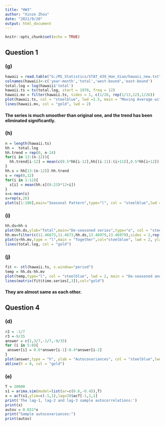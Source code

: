 ---
title: "HW3"
author: "Xinze Zhou"
date: "2021/9/20"
output: html_document
---

```{r setup, include=FALSE}
knitr::opts_chunk$set(echo = TRUE)
```

## Question 1
### (g)

```{r echo=FALSE}
hawaii = read.table("G:/MS_Statistics/STAT_439_Han_Xiao/hawaii_new.txt")
colnames(hawaii)<-c('year-month','total','west-bound','east-bound')
total.log = log(hawaii$'total')
hawaii.ts = ts(total.log, start = 1970, freq = 12)
hawaii.mv = filter(hawaii.ts, sides = 1, c(1/26, rep(1/13,12),1/26))
plot(hawaii.ts, col = "steelblue", lwd =1.5, main = "Moving Average with the Original Series", ylab = "Total")
lines(hawaii.mv, col = "gold", lwd = 2)
```

#### The series is much smoother than original one, and the trend has been eliminated significantly.

### (h)

```{r echo=FALSE}
n = length(hawaii.ts)
hh =  total.log
hh.trend = rep(0, n-24)
for(i in 13:(n-12)){
  hh.trend[i-12] = mean(c(0.5*hh[i-12],hh[(i-11):(i+11)],0.5*hh[i+12]))*13/12
}
hh.s = hh[13:(n-12)]-hh.trend
s = rep(0,12)
for(i in 1:12){
  s[i] = mean(hh.s[(0:23)*12+i])
}
s=s-mean(s)
s=rep(s,26)
plot(s[1:100],main="Seasonal Pattern",type="l", col = "steelblue",lwd = 2, ylab = "St")
```

### (i)

```{r echo=FALSE}
hh.ds=hh-s
plot(hh.ds,ylab="Total",main="De-seasoned series",type="o", col = "steelblue")
hh.mv=filter(c(11.46673,11.4673,hh.ds,13.46979,13.46979),sides = 2,rep(1/12,12))[2:313]
plot(s+hh.mv,type = "l",main = "Together",col="steelblue", lwd = 2, ylab="Total")
lines(total.log, col = "gold")
```


### (j)

```{r echo=FALSE}
fit <- stl(hawaii.ts, s.window="period")
temp = hh.ds-hh.mv
plot(temp,type="l", col = "steelblue", lwd = 2, main = "De-seasoned and De-trended", ylab = "Value")
lines(matrix(fit$time.series[,3]),col="gold")
```

#### They are almost same as each other.

## Question 4
### (d)

```{r echo=FALSE}
r2 = -1/7
r3 =-9/35
answer = c(1,3/7,-1/7,-9/35)
for (i in 5:8){
 answer[i] = 0.6*answer[i-1]-0.4*answer[i-2]
}
plot(answer,type = "h", ylab = "Autocovariances", col = "steelblue",lwd = 2)
abline(h = 0, col = "gold")

```

### (e)

```{r echo=FALSE}
T = 20000
s1 = arima.sim(model=list(ar=c(0.6,-0.4)),T)
x = acf(s1,ylim=c(-1,1),lag=3)$acf[-1,1,1]
print('The lag-1, lag-2 and lag-3 sample autocorrelations:')
print(x)
autov = 0.031*x
print("Sample autocovariances:")
print(autov)
```

